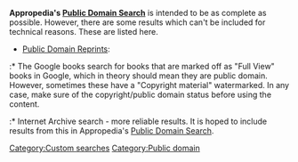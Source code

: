 '''Appropedia's [[Public Domain Search]]''' is intended to be as complete as possible. However, there are some results which can't be included for technical reasons. These are listed here. 

* [http://www.publicdomainreprints.org/search.shtml Public Domain Reprints]:
:* The Google books search for books that are marked off as "Full View" books in Google, which in theory should mean they are public domain.{{fact}} However, sometimes these have a "Copyright material" watermarked. In any case, make sure of the copyright/public domain status before using the content. 
:*  Internet Archive search - more reliable results. It is hoped to include results from this in Appropedia's [[Public Domain Search]].


[[Category:Custom searches]]
[[Category:Public domain]]
